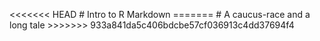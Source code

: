 <<<<<<< HEAD
# Intro to R Markdown
=======
# A caucus-race and a long tale
>>>>>>> 933a841da5c406bdcbe57cf036913c4dd37694f4

